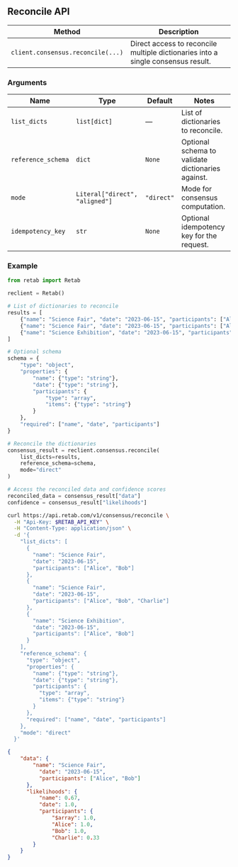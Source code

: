 
## Reconcile API

| Method                        | Description                                                                    |
| ----------------------------- | ------------------------------------------------------------------------------ |
| `client.consensus.reconcile(...)` | Direct access to reconcile multiple dictionaries into a single consensus result. |

### Arguments

| Name              | Type                                         | Default | Notes                              |
| ----------------- | -------------------------------------------- | ------- | ---------------------------------- |
| `list_dicts`      | `list[dict]`                                 | —       | List of dictionaries to reconcile. |
| `reference_schema`| `dict`                                       | `None`  | Optional schema to validate dictionaries against. |
| `mode`            | `Literal["direct", "aligned"]`               | `"direct"` | Mode for consensus computation. |
| `idempotency_key` | `str`                                        | `None`  | Optional idempotency key for the request. |

### Example

<CodeGroup>

```python python
from retab import Retab

reclient = Retab()

# List of dictionaries to reconcile
results = [
    {"name": "Science Fair", "date": "2023-06-15", "participants": ["Alice", "Bob"]},
    {"name": "Science Fair", "date": "2023-06-15", "participants": ["Alice", "Bob", "Charlie"]},
    {"name": "Science Exhibition", "date": "2023-06-15", "participants": ["Alice", "Bob"]}
]

# Optional schema
schema = {
    "type": "object",
    "properties": {
        "name": {"type": "string"},
        "date": {"type": "string"},
        "participants": {
            "type": "array",
            "items": {"type": "string"}
        }
    },
    "required": ["name", "date", "participants"]
}

# Reconcile the dictionaries
consensus_result = reclient.consensus.reconcile(
    list_dicts=results,
    reference_schema=schema,
    mode="direct"
)

# Access the reconciled data and confidence scores
reconciled_data = consensus_result["data"]
confidence = consensus_result["likelihoods"]
```

```bash curl
curl https://api.retab.com/v1/consensus/reconcile \
  -H "Api-Key: $RETAB_API_KEY" \
  -H "Content-Type: application/json" \
  -d '{
    "list_dicts": [
      {
        "name": "Science Fair",
        "date": "2023-06-15",
        "participants": ["Alice", "Bob"]
      },
      {
        "name": "Science Fair",
        "date": "2023-06-15",
        "participants": ["Alice", "Bob", "Charlie"]
      },
      {
        "name": "Science Exhibition",
        "date": "2023-06-15",
        "participants": ["Alice", "Bob"]
      }
    ],
    "reference_schema": {
      "type": "object",
      "properties": {
        "name": {"type": "string"},
        "date": {"type": "string"},
        "participants": {
          "type": "array",
          "items": {"type": "string"}
        }
      },
      "required": ["name", "date", "participants"]
    },
    "mode": "direct"
  }'
```



```json Response
{
    "data": {
        "name": "Science Fair",
          "date": "2023-06-15",
          "participants": ["Alice", "Bob"]
      },
      "likelihoods": {
          "name": 0.67,
          "date": 1.0,
          "participants": {
              "$array": 1.0,
              "Alice": 1.0,
              "Bob": 1.0,
              "Charlie": 0.33
        }
    }
}
```


</CodeGroup>


